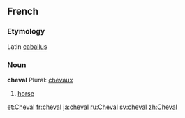 ==French==
===Etymology===
Latin [[caballus]]

===Noun===
'''cheval''' Plural: [[chevaux]]

#[[horse]]

[[et:Cheval]]
[[fr:cheval]]
[[ja:cheval]]
[[ru:Cheval]]
[[sv:cheval]]
[[zh:Cheval]]